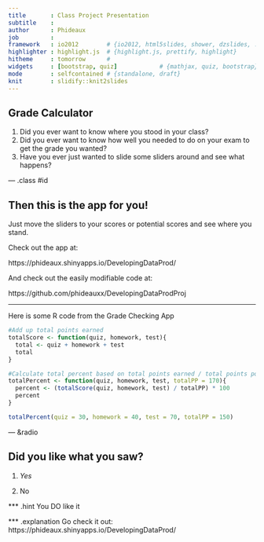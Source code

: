 ```yaml
---
title       : Class Project Presentation
subtitle    : 
author      : Phideaux
job         : 
framework   : io2012        # {io2012, html5slides, shower, dzslides, ...}
highlighter : highlight.js  # {highlight.js, prettify, highlight}
hitheme     : tomorrow      # 
widgets     : [bootstrap, quiz]            # {mathjax, quiz, bootstrap}
mode        : selfcontained # {standalone, draft}
knit        : slidify::knit2slides
---
```


## Grade Calculator

1. Did you ever want to know where you stood in your class?
2. Did you ever want to know how well you needed to do on your exam to get the grade you wanted?
3. Have you ever just wanted to slide some sliders around and see what happens?


--- .class #id 

## Then this is the app for you!



Just move the sliders to your scores or potential scores and see where you stand. 

Check out the app at:

https://phideaux.shinyapps.io/DevelopingDataProd/

And check out the easily modifiable code at:

https://github.com/phideauxx/DevelopingDataProdProj

---

Here is some R code from the Grade Checking App

```r
#Add up total points earned
totalScore <- function(quiz, homework, test){
  total <- quiz + homework + test
  total
}

#Calculate total percent based on total points earned / total points possible * 100
totalPercent <- function(quiz, homework, test, totalPP = 170){
  percent <- (totalScore(quiz, homework, test) / totalPP) * 100
  percent
}

totalPercent(quiz = 30, homework = 40, test = 70, totalPP = 150)
```

--- &radio

## Did you like what you saw?

1. _Yes_

2. No

*** .hint
You DO like it

*** .explanation
Go check it out: https://phideaux.shinyapps.io/DevelopingDataProd/

